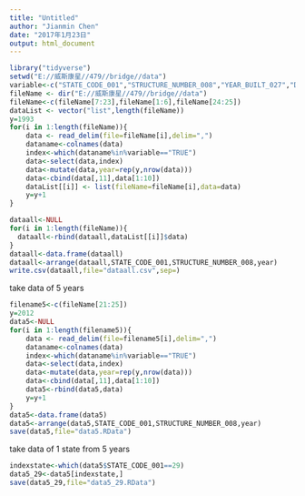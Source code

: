 ---
title: "Untitled"
author: "Jianmin Chen"
date: "2017年1月23日"
output: html_document
---
```{r}
library("tidyverse")
setwd("E://威斯康星//479//bridge//data")
variable<-c("STATE_CODE_001","STRUCTURE_NUMBER_008","YEAR_BUILT_027","DECK_COND_058","SUPERSTRUCTURE_COND_059","SUBSTRUCTURE_COND_060","MAINTENANCE_021","ADT_029","YEAR_ADT_030","TOTAL_IMP_COST_096")
fileName <- dir("E://威斯康星//479//bridge//data")
fileName<-c(fileName[7:23],fileName[1:6],fileName[24:25])
dataList <- vector("list",length(fileName))
y=1993
for(i in 1:length(fileName)){
    data <- read_delim(file=fileName[i],delim=",") 
    dataname<-colnames(data)
    index<-which(dataname%in%variable=="TRUE")
    data<-select(data,index)
    data<-mutate(data,year=rep(y,nrow(data)))
    data<-cbind(data[,11],data[1:10])
    dataList[[i]] <- list(fileName=fileName[i],data=data)
    y=y+1
}

dataall<-NULL
for(i in 1:length(fileName)){
  dataall<-rbind(dataall,dataList[[i]]$data)
}
dataall<-data.frame(dataall)
dataall<-arrange(dataall,STATE_CODE_001,STRUCTURE_NUMBER_008,year)
write.csv(dataall,file="dataall.csv",sep=)

```
 
 
take data of 5 years
```{r}
filename5<-c(fileName[21:25])
y=2012
data5<-NULL
for(i in 1:length(filename5)){
    data <- read_delim(file=filename5[i],delim=",") 
    dataname<-colnames(data)
    index<-which(dataname%in%variable=="TRUE")
    data<-select(data,index)
    data<-mutate(data,year=rep(y,nrow(data)))
    data<-cbind(data[,11],data[1:10])
    data5<-rbind(data5,data)
    y=y+1
}
data5<-data.frame(data5)
data5<-arrange(data5,STATE_CODE_001,STRUCTURE_NUMBER_008,year)
save(data5,file="data5.RData")
```

take data of 1 state from 5 years
```{r}
indexstate<-which(data5$STATE_CODE_001==29)
data5_29<-data5[indexstate,]
save(data5_29,file="data5_29.RData")
```

